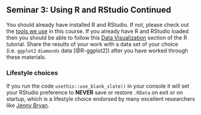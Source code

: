 ## Seminar 3: Using R and RStudio Continued {#rstudio_continued}
<!-- [Using R and RStudio Continued](#rstudio_continued) -->

You should already have installed R and RStudio. If not, please check out the [tools we use](#tools) in this course. If you already have R and RStudio loaded then you should be able to follow this [Data Visualization](https://cory-whitney.shinyapps.io/teaching_R/#section-data-visualization) section of the R tutorial. Share the results of your work with a data set of your choice (i.e. `ggplot2` `diamonds` data [@R-ggplot2]) after you have worked through these materials.

### Lifestyle choices

If you run the code `usethis::use_blank_slate()` in your console it will set your 
RStudio preference to **NEVER** save or restore `.RData` on exit or on startup, which is a lifestyle choice endorsed by many excellent researchers like [Jenny Bryan](https://twitter.com/JennyBryan).
